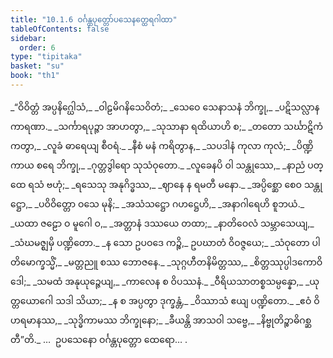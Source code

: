 ```yaml
---
title: "10.1.6 ဝင်္ဂန္တပုတ္တော်ပသေနတ္ထေရဂါထာ"
tableOfContents: false
sidebar:
  order: 6
type: "tipitaka"
basket: "su"
book: "th1"
---
```



<DynamicBreadcrumb />

<Division number="577" book="th1" e="ch" v="19" p="305">

<Paragraph number="885" type="verses" book="th1">
_“ဝိဝိတ္တံ အပ္ပနိဂ္ဃေါသံ,_  
_ဝါဠမိဂနိသေဝိတံ;_  
_သေဝေ သေနာသနံ ဘိက္ခု,_  
_ပဋိသလ္လာနကာရဏာ._  

</Paragraph>

</Division>
<Division number="578" book="th1" e="ch" v="19" p="305">

<Paragraph number="886" type="verses" book="th1">
_သင်္ကာရပုဉ္ဇာ အာဟတွာ,_  
_သုသာနာ ရထိယာဟိ စ;_  
_တတော သင်္ဃာဋိကံ ကတွာ,_  
_လူခံ ဓာရေယျ စီဝရံ._  

</Paragraph>

</Division>
<Division number="579" book="th1" e="ch" v="19" p="305">

<Paragraph number="887" type="verses" book="th1">
_နီစံ မနံ ကရိတွာန,_  
_သပဒါနံ ကုလာ ကုလံ;_  
_ပိဏ္ဍိကာယ စရေ ဘိက္ခု,_  
_ဂုတ္တဒွါရော သုသံဝုတော._  

</Paragraph>

</Division>
<Division number="580" book="th1" e="ch" v="19" p="305">

<Paragraph number="888" type="verses" book="th1">
_လူခေနပိ ဝါ သန္တုဿေ,_  
_နာညံ ပတ္ထေ ရသံ ဗဟုံ;_  
_ရသေသု အနုဂိဒ္ဓဿ,_  
_ဈာနေ န ရမတီ မနော._  

</Paragraph>

</Division>
<Division number="581" book="th1" e="ch" v="19" p="305">

<Paragraph number="889" type="verses" book="th1">
_အပ္ပိစ္ဆော စေဝ သန္တုဋ္ဌော,_  
_ပဝိဝိတ္တော ဝသေ မုနိ;_  
_အသံသဋ္ဌော ဂဟဋ္ဌေဟိ,_  
_အနာဂါရေဟိ စူဘယံ._  

</Paragraph>

</Division>
<Division number="582" book="th1" e="ch" v="19" p="305">

<Paragraph number="890" type="verses" book="th1">
_ယထာ ဇဠော ဝ မူဂေါ ဝ,_  
_အတ္တာနံ ဒဿယေ တထာ;_  
_နာတိဝေလံ သမ္ဘာသေယျ,_  
_သံဃမဇ္ဈမှိ ပဏ္ဍိတော._  

</Paragraph>

</Division>
<Division number="583" book="th1" e="ch" v="19" p="305">

<Paragraph number="891" type="verses" book="th1">
_န သော ဥပဝဒေ ကဉ္စိ,_  
ဥပဃာတံ ဝိဝဇ္ဇယေ;_  
_သံဝုတော ပါတိမောက္ခသ္မိံ,_  
_မတ္တညူ စဿ ဘောဇနေ._  

</Paragraph>

</Division>
<Division number="584" book="th1" e="ch" v="19" p="305">

<Paragraph number="892" type="verses" book="th1">
_သုဂ္ဂဟီတနိမိတ္တဿ,_  
_စိတ္တဿုပ္ပါဒကောဝိဒေါ;_  
_သမထံ အနုယုဉ္ဇေယျ,_  
_ကာလေန စ ဝိပဿနံ._  

</Paragraph>

</Division>
<Division number="585" book="th1" e="ch" v="19" p="305">

<Paragraph number="893" type="verses" book="th1">
_ဝီရိယသာတစ္စသမ္ပန္နော,_  
_ယုတ္တယောဂေါ သဒါ သိယာ;_  
_န စ အပ္ပတွာ ဒုက္ခန္တံ,_  
_ဝိဿာသံ ဧယျ ပဏ္ဍိတော._  

</Paragraph>

</Division>
<Division number="586" book="th1" e="ch" v="19" p="305">

<Paragraph number="894" type="verses" book="th1">
_ဧဝံ ဝိဟရမာနဿ,_  
_သုဒ္ဓိကာမဿ ဘိက္ခုနော;_  
_ခီယန္တိ အာသဝါ သဗ္ဗေ,_  
_နိဗ္ဗုတိဉ္စာဓိဂစ္ဆတီ”တိ._  


</Paragraph>
</Division>

<Paragraph number="895" type="center" book="th1">
…  ဥပသေနော ဝင်္ဂန္တပုတ္တော ထေရော… .
</Paragraph>